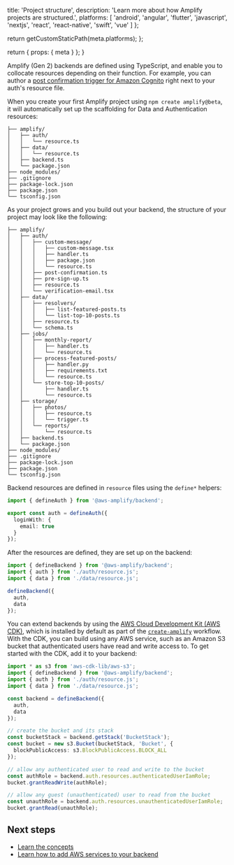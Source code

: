 
  title: 'Project structure',
  description: 'Learn more about how Amplify projects are structured.',
  platforms: [
    'android',
    'angular',
    'flutter',
    'javascript',
    'nextjs',
    'react',
    'react-native',
    'swift',
    'vue'
  ]
};

  return getCustomStaticPath(meta.platforms);
};

  return {
    props: {
      meta
    }
  };
}

Amplify (Gen 2) backends are defined using TypeScript, and enable you to collocate resources depending on their function. For example, you can author a [post confirmation trigger for Amazon Cognito](https://docs.aws.amazon.com/cognito/latest/developerguide/user-pool-lambda-post-confirmation.html) right next to your auth's resource file.

When you create your first Amplify project using `npm create amplify@beta`, it will automatically set up the scaffolding for Data and Authentication resources:

```text
├── amplify/
│   ├── auth/
│   │   └── resource.ts
│   ├── data/
│   │   └── resource.ts
│   ├── backend.ts
│   └── package.json
├── node_modules/
├── .gitignore
├── package-lock.json
├── package.json
└── tsconfig.json
```

As your project grows and you build out your backend, the structure of your project may look like the following:

```text
├── amplify/
│   ├── auth/
│   │   ├── custom-message/
│   │   │   ├── custom-message.tsx
│   │   │   ├── handler.ts
│   │   │   ├── package.json
│   │   │   └── resource.ts
│   │   ├── post-confirmation.ts
│   │   ├── pre-sign-up.ts
│   │   ├── resource.ts
│   │   └── verification-email.tsx
│   ├── data/
│   │   ├── resolvers/
│   │   │   ├── list-featured-posts.ts
│   │   │   └── list-top-10-posts.ts
│   │   ├── resource.ts
│   │   └── schema.ts
│   ├── jobs/
│   │   ├── monthly-report/
│   │   │   ├── handler.ts
│   │   │   └── resource.ts
│   │   ├── process-featured-posts/
│   │   │   ├── handler.py
│   │   │   ├── requirements.txt
│   │   │   └── resource.ts
│   │   └── store-top-10-posts/
│   │       ├── handler.ts
│   │       └── resource.ts
│   ├── storage/
│   │   ├── photos/
│   │   │   ├── resource.ts
│   │   │   └── trigger.ts
│   │   └── reports/
│   │       └── resource.ts
│   ├── backend.ts
│   └── package.json
├── node_modules/
├── .gitignore
├── package-lock.json
├── package.json
└── tsconfig.json
```

Backend resources are defined in `resource` files using the `define*` helpers:

```ts title="amplify/auth/resource.ts"
import { defineAuth } from '@aws-amplify/backend';

export const auth = defineAuth({
  loginWith: {
    email: true
  }
});
```

After the resources are defined, they are set up on the backend:

```ts title="amplify/backend.ts"
import { defineBackend } from '@aws-amplify/backend';
import { auth } from './auth/resource.js';
import { data } from './data/resource.js';

defineBackend({
  auth,
  data
});
```

You can extend backends by using the [AWS Cloud Development Kit (AWS CDK)](https://docs.aws.amazon.com/cdk/v2/guide/home.html), which is installed by default as part of the [`create-amplify`](https://www.npmjs.com/package/create-amplify) workflow. With the CDK, you can build using any AWS service, such as an Amazon S3 bucket that authenticated users have read and write access to. To get started with the CDK, add it to your backend:

```ts title="amplify/backend.ts"
import * as s3 from 'aws-cdk-lib/aws-s3';
import { defineBackend } from '@aws-amplify/backend';
import { auth } from './auth/resource.js';
import { data } from './data/resource.js';

const backend = defineBackend({
  auth,
  data
});

// create the bucket and its stack
const bucketStack = backend.getStack('BucketStack');
const bucket = new s3.Bucket(bucketStack, 'Bucket', {
  blockPublicAccess: s3.BlockPublicAccess.BLOCK_ALL
});

// allow any authenticated user to read and write to the bucket
const authRole = backend.auth.resources.authenticatedUserIamRole;
bucket.grantReadWrite(authRole);

// allow any guest (unauthenticated) user to read from the bucket
const unauthRole = backend.auth.resources.unauthenticatedUserIamRole;
bucket.grantRead(unauthRole);
```

## Next steps

- [Learn the concepts](/gen2/how-amplify-works/concepts)
- [Learn how to add AWS services to your backend](/gen2/build-a-backend/add-aws-services)
